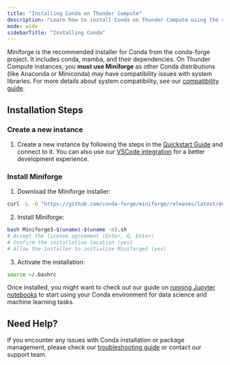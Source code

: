 ```yaml
---
title: "Installing Conda on Thunder Compute"
description: "Learn how to install Conda on Thunder Compute using the recommended Miniforge installer. Follow step-by-step instructions for setup and activation."
mode: wide
sidebarTitle: "Installing Conda"
---
```


Miniforge is the recommended installer for Conda from the conda-forge project. It includes conda, mamba, and their dependencies. On Thunder Compute instances, you **must use Miniforge** as other Conda distributions (like Anaconda or Miniconda) may have compatibility issues with system libraries. For more details about system compatibility, see our [compatibility guide](/docs/compatibility).

## Installation Steps

### Create a new instance

1. Create a new instance by following the steps in the [Quickstart Guide](https://www.thundercompute.com/docs/docs/quickstart) and connect to it. You can also use our [VSCode integration](/guides/vscode-integration-for-thunder-compute) for a better development experience.

### Install Miniforge

1. Download the Miniforge installer:

```bash
curl -L -O "https://github.com/conda-forge/miniforge/releases/latest/download/Miniforge3-$(uname)-$(uname -m).sh"
```

2. Install Miniforge:

```bash
bash Miniforge3-$(uname)-$(uname -m).sh
# Accept the license agreement (Enter, Q, Enter)
# Confirm the installation location (yes)
# Allow the installer to initialize Miniforge3 (yes)
```

3. Activate the installation:

```bash
source ~/.bashrc
```

Once installed, you might want to check out our guide on [running Jupyter notebooks](/guides/running-jupyter-notebooks-on-thunder-compute) to start using your Conda environment for data science and machine learning tasks.

## Need Help?

If you encounter any issues with Conda installation or package management, please check our [troubleshooting guide](/docs/troubleshooting) or contact our support team.
